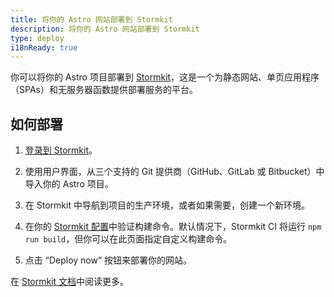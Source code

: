 ```yaml
---
title: 将你的 Astro 网站部署到 Stormkit
description: 将你的 Astro 网站部署到 Stormkit
type: deploy
i18nReady: true
---
```



你可以将你的 Astro 项目部署到 [Stormkit](https://stormkit.io/)，这是一个为静态网站、单页应用程序（SPAs）和无服务器函数提供部署服务的平台。

## 如何部署

1. [登录到 Stormkit](https://app.stormkit.io/auth)。

2. 使用用户界面，从三个支持的 Git 提供商（GitHub、GitLab 或 Bitbucket）中导入你的 Astro 项目。

3. 在 Stormkit 中导航到项目的生产环境，或者如果需要，创建一个新环境。

4. 在你的 [Stormkit 配置](https://stormkit.io/docs/deployments/configuration)中验证构建命令。默认情况下，Stormkit CI 将运行 `npm run build`，但你可以在此页面指定自定义构建命令。

5. 点击 “Deploy now” 按钮来部署你的网站。

<ReadMore>在 [Stormkit 文档](https://stormkit.io/docs)中阅读更多。</ReadMore>
